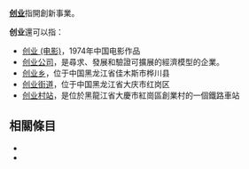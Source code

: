 '''[[创业|创业]]'''指開創新事業。

'''创业'''還可以指：
*[[创业_(电影)|创业 (电影)]]，1974年中国电影作品
*[[创业公司|创业公司]]，是尋求、發展和驗證可擴展的經濟模型的企業。
*[[创业乡|创业乡]]，位于中国黑龙江省佳木斯市桦川县
*[[创业街道|创业街道]]，位于中国黑龙江省大庆市红岗区
*[[创业村站|创业村站]]，是位於黑龍江省大慶市紅崗區創業村的一個鐵路車站

== 相關條目 ==
*{{lookfrom|创业}}
*{{lookfrom|創業}}

{{Disambig|Cat=二字消歧义|C创}}